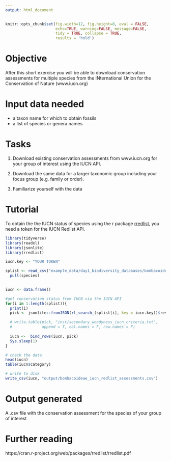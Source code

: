 ```yaml
---
output: html_document
---
```



```r
knitr::opts_chunk$set(fig.width=12, fig.height=8, eval = FALSE,
                      echo=TRUE, warning=FALSE, message=FALSE,
                      tidy = TRUE, collapse = TRUE,
                      results = 'hold')
```


# Objective
After this short exercise you will be able to download conservation assessments for multiple species from the INternational Union for the Conservation of Nature (www.iucn.org)

# Input data needed
- a taxon name for which to obtain fossils
- a list of species or genera names

# Tasks
1. Download existing conservation assessments from www.iucn.org for your group of interest using the IUCN API.

2. Download the same data for a larger taxonomic group including your focus group (e.g. family or order).

3. Familiarize yourself with the data 

# Tutorial

To obtain the the IUCN status of species using the r package [rredlist](https://cran.r-project.org/web/packages/rredlist/index.html), you need a token for the IUCN Redlist API.


```r
library(tidyverse)
library(readxl)
library(jsonlite)
library(rredlist)

iucn.key <- "YOUR TOKEN"

splist <- read_csv("example_data/day1_biodiversity_databases/bombacoideae_specieslist.csv") %>% 
  pull(species)
  

iucn <- data.frame()

#get conservation status from IUCN via the IUCN API
for(i in 1:length(splist)){
  print(i)
  pick <- jsonlite::fromJSON(rl_search_(splist[i], key = iucn.key))$result

  # write.table(pick, "inst/secondary_woodyness_iucn_criteria.txt", 
  #             append = T, col.names = F, row.names = F)
  
  iucn <-  bind_rows(iucn, pick)
  Sys.sleep(1)
}

# check the data
head(iucn)
table(iucn$category)

# write to disk
write_csv(iucn, "output/bombacoideae_iucn_redlist_assessments.csv")
```

# Output generated
A .csv file with the conservation assessment for the species of your group of interest

# Further reading
https://cran.r-project.org/web/packages/rredlist/rredlist.pdf